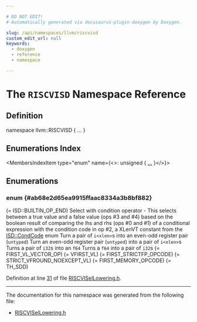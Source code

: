 ```yaml
---

# DO NOT EDIT!
# Automatically generated via docusaurus-plugin-doxygen by Doxygen.

slug: /api/namespaces/llvm/riscvisd
custom_edit_url: null
keywords:
  - doxygen
  - reference
  - namespace

---
```





# The `RISCVISD` Namespace Reference

<DoxygenPage pluginConfig={pluginConfig}>



## Definition

<CodeBlock>namespace llvm::RISCVISD &#123; ... &#125;</CodeBlock>

## Enumerations Index

<MembersIndex>

<MembersIndexItem
  type="enum"
  name={<>: unsigned &#123; <a href="#ab68e2d65ea9915ffaac8334a3b8bf882">...</a> &#125;</>}>
</MembersIndexItem>

</MembersIndex>


<SectionDefinition>

## Enumerations

### enum  {#ab68e2d65ea9915ffaac8334a3b8bf882}

<MemberDefinition
  prototype="enum llvm::RISCVISD::NodeType : unsigned">

<EnumerationList title="Enumeration values">

<Link id="ab68e2d65ea9915ffaac8334a3b8bf882a9f3e18a0fc8f727572d80995515c7172" />
<EnumerationListItem name="FIRST_NUMBER">
 (= ISD::BUILTIN&#95;OP&#95;END)
</EnumerationListItem>

<Link id="ab68e2d65ea9915ffaac8334a3b8bf882a2529f5444ca0d8f4b5dc020e9b62d7fc" />
<EnumerationListItem name="RET_GLUE">

</EnumerationListItem>

<Link id="ab68e2d65ea9915ffaac8334a3b8bf882adf8d1801795610f18042dc7eeb5caf3e" />
<EnumerationListItem name="SRET_GLUE">

</EnumerationListItem>

<Link id="ab68e2d65ea9915ffaac8334a3b8bf882ade4f27577199039c9f0fd984d9e6414a" />
<EnumerationListItem name="MRET_GLUE">

</EnumerationListItem>

<Link id="ab68e2d65ea9915ffaac8334a3b8bf882a986caa9afda2b8fd5a8280066c71f63b" />
<EnumerationListItem name="CALL">

</EnumerationListItem>

<Link id="ab68e2d65ea9915ffaac8334a3b8bf882a35a1690fd8f9d447812d379c8374fc8d" />
<EnumerationListItem name="TAIL">

</EnumerationListItem>

<Link id="ab68e2d65ea9915ffaac8334a3b8bf882a09e6b13077c6bab69bd5253e14e48520" />
<EnumerationListItem name="SELECT_CC">
Select with condition operator - This selects between a true value and a false value (ops #3 and #4) based on the boolean result of comparing the lhs and rhs (ops #0 and #1) of a conditional expression with the condition code in op #2, a XLenVT constant from the <a href="/docs/api/namespaces/llvm/isd/#ac3c3cf58d6d631af6a172457304d3d07">ISD::CondCode</a> enum
</EnumerationListItem>

<Link id="ab68e2d65ea9915ffaac8334a3b8bf882a5cc9db8f9ff5ca0d9b57d6d66006772c" />
<EnumerationListItem name="BR_CC">

</EnumerationListItem>

<Link id="ab68e2d65ea9915ffaac8334a3b8bf882a7ad8eae84b0d5313d06e6662a823dd1e" />
<EnumerationListItem name="BuildGPRPair">
Turn a pair of <code>i&lt;xlen&gt;</code>s into an even-odd register pair (<code>untyped</code>)
</EnumerationListItem>

<Link id="ab68e2d65ea9915ffaac8334a3b8bf882aa4911c97824c2f6defbba3953ebbc370" />
<EnumerationListItem name="SplitGPRPair">
Turn an even-odd register pair (<code>untyped</code>) into a pair of <code>i&lt;xlen&gt;</code>s
</EnumerationListItem>

<Link id="ab68e2d65ea9915ffaac8334a3b8bf882a706088c700a61880a610f9ba149a6d03" />
<EnumerationListItem name="BuildPairF64">
Turns a pair of <code>i32</code>s into an <code>f64</code>
</EnumerationListItem>

<Link id="ab68e2d65ea9915ffaac8334a3b8bf882a02503efde5e7e2b5b037d10199834356" />
<EnumerationListItem name="SplitF64">
Turns a <code>f64</code> into a pair of <code>i32</code>s
</EnumerationListItem>

<Link id="ab68e2d65ea9915ffaac8334a3b8bf882af67faecb539beaa37dfcfff1252c9c60" />
<EnumerationListItem name="ADD_LO">

</EnumerationListItem>

<Link id="ab68e2d65ea9915ffaac8334a3b8bf882a43d3181277d594b2aea1fd3faa40fde2" />
<EnumerationListItem name="HI">

</EnumerationListItem>

<Link id="ab68e2d65ea9915ffaac8334a3b8bf882a7c3c645c0e4f4f74bec3e2135c5e809f" />
<EnumerationListItem name="LLA">

</EnumerationListItem>

<Link id="ab68e2d65ea9915ffaac8334a3b8bf882aac83f390569ec0d6b56520217a880bb2" />
<EnumerationListItem name="ADD_TPREL">

</EnumerationListItem>

<Link id="ab68e2d65ea9915ffaac8334a3b8bf882adacfe7d36e22a0f417640d725c995b2c" />
<EnumerationListItem name="MULHSU">

</EnumerationListItem>

<Link id="ab68e2d65ea9915ffaac8334a3b8bf882af38d0cbab638b2d3cc6c5303fc3a4911" />
<EnumerationListItem name="SHL_ADD">

</EnumerationListItem>

<Link id="ab68e2d65ea9915ffaac8334a3b8bf882a0eddf77c4e0287a09acf158c434faf45" />
<EnumerationListItem name="SLLW">

</EnumerationListItem>

<Link id="ab68e2d65ea9915ffaac8334a3b8bf882a64927d70afbf447d7c36fa86496df0a3" />
<EnumerationListItem name="SRAW">

</EnumerationListItem>

<Link id="ab68e2d65ea9915ffaac8334a3b8bf882a0151fd91dfddcfc99bb01b041c128e5e" />
<EnumerationListItem name="SRLW">

</EnumerationListItem>

<Link id="ab68e2d65ea9915ffaac8334a3b8bf882a02a655131d3e2e27d889e16c8af5de89" />
<EnumerationListItem name="DIVW">

</EnumerationListItem>

<Link id="ab68e2d65ea9915ffaac8334a3b8bf882ad1e822148613208ad3454a5846320c3b" />
<EnumerationListItem name="DIVUW">

</EnumerationListItem>

<Link id="ab68e2d65ea9915ffaac8334a3b8bf882adcdd29ca8504487f10692af6034cb64f" />
<EnumerationListItem name="REMUW">

</EnumerationListItem>

<Link id="ab68e2d65ea9915ffaac8334a3b8bf882a2b2dd2bf0e3e0bdfa3ee4ea3fb024cf5" />
<EnumerationListItem name="ROLW">

</EnumerationListItem>

<Link id="ab68e2d65ea9915ffaac8334a3b8bf882a3f464ec6c3904381aa268a2d3ac5d41c" />
<EnumerationListItem name="RORW">

</EnumerationListItem>

<Link id="ab68e2d65ea9915ffaac8334a3b8bf882a58cde65efe901151c99aec10d2171178" />
<EnumerationListItem name="CLZW">

</EnumerationListItem>

<Link id="ab68e2d65ea9915ffaac8334a3b8bf882a25f265364fd27551b74630b7c3e0cac4" />
<EnumerationListItem name="CTZW">

</EnumerationListItem>

<Link id="ab68e2d65ea9915ffaac8334a3b8bf882ae04d54146b7e6a06195765ffcc12e8d5" />
<EnumerationListItem name="ABSW">

</EnumerationListItem>

<Link id="ab68e2d65ea9915ffaac8334a3b8bf882a8133bf609ca1e40ecb0622ed5e559fcc" />
<EnumerationListItem name="FMV_H_X">

</EnumerationListItem>

<Link id="ab68e2d65ea9915ffaac8334a3b8bf882ab4c9e20a9f1c79840fce2a9045c0045f" />
<EnumerationListItem name="FMV_X_ANYEXTH">

</EnumerationListItem>

<Link id="ab68e2d65ea9915ffaac8334a3b8bf882a40ce5d50efbdb297bda9d5d8aa54223e" />
<EnumerationListItem name="FMV_X_SIGNEXTH">

</EnumerationListItem>

<Link id="ab68e2d65ea9915ffaac8334a3b8bf882af4707e0cbdd66af52d6f4ea39d7c2cdf" />
<EnumerationListItem name="FMV_W_X_RV64">

</EnumerationListItem>

<Link id="ab68e2d65ea9915ffaac8334a3b8bf882afbbe6bca566a163966259135ca1be0ec" />
<EnumerationListItem name="FMV_X_ANYEXTW_RV64">

</EnumerationListItem>

<Link id="ab68e2d65ea9915ffaac8334a3b8bf882a9c219dbc3c9d6eb8b1630c28f6d30c78" />
<EnumerationListItem name="FCVT_X">

</EnumerationListItem>

<Link id="ab68e2d65ea9915ffaac8334a3b8bf882ae70f900772f7bd50faea37b91e7e1d1f" />
<EnumerationListItem name="FCVT_XU">

</EnumerationListItem>

<Link id="ab68e2d65ea9915ffaac8334a3b8bf882a618d5a6664a810012dc4e5a6d15b5f02" />
<EnumerationListItem name="FCVT_W_RV64">

</EnumerationListItem>

<Link id="ab68e2d65ea9915ffaac8334a3b8bf882a682e0436a68e57848468fe29957a9be5" />
<EnumerationListItem name="FCVT_WU_RV64">

</EnumerationListItem>

<Link id="ab68e2d65ea9915ffaac8334a3b8bf882a259fee2ccb7dbe4736f8f4252935d0af" />
<EnumerationListItem name="FROUND">

</EnumerationListItem>

<Link id="ab68e2d65ea9915ffaac8334a3b8bf882a30649dc7c99629664ee5b4eb89706611" />
<EnumerationListItem name="FCLASS">

</EnumerationListItem>

<Link id="ab68e2d65ea9915ffaac8334a3b8bf882a1110bcde4a3f6b8b8a181d63842ec459" />
<EnumerationListItem name="FSGNJX">

</EnumerationListItem>

<Link id="ab68e2d65ea9915ffaac8334a3b8bf882a924130a3118790579f30ba8c88aa632d" />
<EnumerationListItem name="FMAX">

</EnumerationListItem>

<Link id="ab68e2d65ea9915ffaac8334a3b8bf882ad26deca50107433732555a23c766a5b1" />
<EnumerationListItem name="FMIN">

</EnumerationListItem>

<Link id="ab68e2d65ea9915ffaac8334a3b8bf882ab0845eda3b49e50a0d7361e62d3b9e3a" />
<EnumerationListItem name="FLI">

</EnumerationListItem>

<Link id="ab68e2d65ea9915ffaac8334a3b8bf882aa61da52271cc3239abed1ae63deb2717" />
<EnumerationListItem name="READ_COUNTER_WIDE">

</EnumerationListItem>

<Link id="ab68e2d65ea9915ffaac8334a3b8bf882ae879738808efc95e3ae4a57057c44d37" />
<EnumerationListItem name="BREV8">

</EnumerationListItem>

<Link id="ab68e2d65ea9915ffaac8334a3b8bf882a3dfbc04f302b45dfe7b140ffcf619671" />
<EnumerationListItem name="ORC_B">

</EnumerationListItem>

<Link id="ab68e2d65ea9915ffaac8334a3b8bf882ab9d1f1a6e11c8790522300657503b379" />
<EnumerationListItem name="ZIP">

</EnumerationListItem>

<Link id="ab68e2d65ea9915ffaac8334a3b8bf882aae521306654f6ff44aa4da50c5daaa9b" />
<EnumerationListItem name="UNZIP">

</EnumerationListItem>

<Link id="ab68e2d65ea9915ffaac8334a3b8bf882a2f7f266cf7627e07d5c8af529f51a9a7" />
<EnumerationListItem name="CLMUL">

</EnumerationListItem>

<Link id="ab68e2d65ea9915ffaac8334a3b8bf882adf445963e7cd3a4bb502e7d774a606ed" />
<EnumerationListItem name="CLMULH">

</EnumerationListItem>

<Link id="ab68e2d65ea9915ffaac8334a3b8bf882a42da6c25f288165d75c0972bf78efa70" />
<EnumerationListItem name="CLMULR">

</EnumerationListItem>

<Link id="ab68e2d65ea9915ffaac8334a3b8bf882a0cf91b8c8ceb92515aad65401c8ee8a6" />
<EnumerationListItem name="SHA256SIG0">

</EnumerationListItem>

<Link id="ab68e2d65ea9915ffaac8334a3b8bf882a7f905fd292cd485eeca6bbb305ff7d9c" />
<EnumerationListItem name="SHA256SIG1">

</EnumerationListItem>

<Link id="ab68e2d65ea9915ffaac8334a3b8bf882a3dac1968f12781ef3373cf639d388e78" />
<EnumerationListItem name="SHA256SUM0">

</EnumerationListItem>

<Link id="ab68e2d65ea9915ffaac8334a3b8bf882a46c236f86bdc0f65501afe596804ae54" />
<EnumerationListItem name="SHA256SUM1">

</EnumerationListItem>

<Link id="ab68e2d65ea9915ffaac8334a3b8bf882aa3fe6991449df0c3f5104fb7ce0537f4" />
<EnumerationListItem name="SM4KS">

</EnumerationListItem>

<Link id="ab68e2d65ea9915ffaac8334a3b8bf882a220f4a545d878426ee6256c488f5741c" />
<EnumerationListItem name="SM4ED">

</EnumerationListItem>

<Link id="ab68e2d65ea9915ffaac8334a3b8bf882ad701b8c5e4f4923efc0c3803530da2cc" />
<EnumerationListItem name="SM3P0">

</EnumerationListItem>

<Link id="ab68e2d65ea9915ffaac8334a3b8bf882a87ff277048d6c899dfb5ac088978f423" />
<EnumerationListItem name="SM3P1">

</EnumerationListItem>

<Link id="ab68e2d65ea9915ffaac8334a3b8bf882a528464a7694cd1c8fa8548af17d90895" />
<EnumerationListItem name="MOPR">

</EnumerationListItem>

<Link id="ab68e2d65ea9915ffaac8334a3b8bf882aa9818e42a91f52cebd32c4c719433ff5" />
<EnumerationListItem name="MOPRR">

</EnumerationListItem>

<Link id="ab68e2d65ea9915ffaac8334a3b8bf882aae20a47c8e61b216d681f61b996c1ff6" />
<EnumerationListItem name="FIRST_VL_VECTOR_OP">

</EnumerationListItem>

<Link id="ab68e2d65ea9915ffaac8334a3b8bf882a91e391136a9fe4639b763f8154e69e54" />
<EnumerationListItem name="VMV_V_V_VL">
 (= FIRST&#95;VL&#95;VECTOR&#95;OP)
</EnumerationListItem>

<Link id="ab68e2d65ea9915ffaac8334a3b8bf882a127afe58529ef366a343a51786dcc3d4" />
<EnumerationListItem name="VMV_V_X_VL">

</EnumerationListItem>

<Link id="ab68e2d65ea9915ffaac8334a3b8bf882a3d046b0b663cacd2116c6d35498ab5ab" />
<EnumerationListItem name="VFMV_V_F_VL">

</EnumerationListItem>

<Link id="ab68e2d65ea9915ffaac8334a3b8bf882a44936a9406f5a7b50871b7d930686f13" />
<EnumerationListItem name="VMV_X_S">

</EnumerationListItem>

<Link id="ab68e2d65ea9915ffaac8334a3b8bf882a55a5f5a5eb10f4ca81928a4cee11ab52" />
<EnumerationListItem name="VMV_S_X_VL">

</EnumerationListItem>

<Link id="ab68e2d65ea9915ffaac8334a3b8bf882a41320aaa5a0fc5f6704fba144635bcab" />
<EnumerationListItem name="VFMV_S_F_VL">

</EnumerationListItem>

<Link id="ab68e2d65ea9915ffaac8334a3b8bf882aa282e2548f435b7fdd280b478a3623aa" />
<EnumerationListItem name="SPLAT_VECTOR_SPLIT_I64_VL">

</EnumerationListItem>

<Link id="ab68e2d65ea9915ffaac8334a3b8bf882aa6e01bc76a36f1f8564b7dc17c32982e" />
<EnumerationListItem name="TRUNCATE_VECTOR_VL">

</EnumerationListItem>

<Link id="ab68e2d65ea9915ffaac8334a3b8bf882aacd29c3ee3f3a2e00901869754a15d78" />
<EnumerationListItem name="TRUNCATE_VECTOR_VL_SSAT">

</EnumerationListItem>

<Link id="ab68e2d65ea9915ffaac8334a3b8bf882a3c7e17c2d66bd54551745d4082ca1625" />
<EnumerationListItem name="TRUNCATE_VECTOR_VL_USAT">

</EnumerationListItem>

<Link id="ab68e2d65ea9915ffaac8334a3b8bf882afc69d14b3c97070a6831ed1424153c86" />
<EnumerationListItem name="VSLIDEUP_VL">

</EnumerationListItem>

<Link id="ab68e2d65ea9915ffaac8334a3b8bf882a5429b143bb1eec9ca397b7cf0479da00" />
<EnumerationListItem name="VSLIDEDOWN_VL">

</EnumerationListItem>

<Link id="ab68e2d65ea9915ffaac8334a3b8bf882a9272a9ead579ffbef3acd1f4a0cd76bd" />
<EnumerationListItem name="VSLIDE1UP_VL">

</EnumerationListItem>

<Link id="ab68e2d65ea9915ffaac8334a3b8bf882a23d14818f81aad300df2209e8d17c916" />
<EnumerationListItem name="VSLIDE1DOWN_VL">

</EnumerationListItem>

<Link id="ab68e2d65ea9915ffaac8334a3b8bf882a3b2d53f124a8796f923c69122f65ec73" />
<EnumerationListItem name="VFSLIDE1UP_VL">

</EnumerationListItem>

<Link id="ab68e2d65ea9915ffaac8334a3b8bf882aa57643751b4ddd4c60fedd850a3aa02d" />
<EnumerationListItem name="VFSLIDE1DOWN_VL">

</EnumerationListItem>

<Link id="ab68e2d65ea9915ffaac8334a3b8bf882a5d253c7c526ad05ab1dcf364cbf4c356" />
<EnumerationListItem name="VID_VL">

</EnumerationListItem>

<Link id="ab68e2d65ea9915ffaac8334a3b8bf882a8f22643b59196471e2849acbcc77b37e" />
<EnumerationListItem name="VFNCVT_ROD_VL">

</EnumerationListItem>

<Link id="ab68e2d65ea9915ffaac8334a3b8bf882a441ca94d724759ea0f7d27d9c08591e4" />
<EnumerationListItem name="VECREDUCE_ADD_VL">

</EnumerationListItem>

<Link id="ab68e2d65ea9915ffaac8334a3b8bf882a35042d77bc98d6ba1c7224cc9c56d759" />
<EnumerationListItem name="VECREDUCE_UMAX_VL">

</EnumerationListItem>

<Link id="ab68e2d65ea9915ffaac8334a3b8bf882a8670593a003c11a12c4dc798b31132a2" />
<EnumerationListItem name="VECREDUCE_SMAX_VL">

</EnumerationListItem>

<Link id="ab68e2d65ea9915ffaac8334a3b8bf882acfda1a08113e614b22fb444986ce2d3c" />
<EnumerationListItem name="VECREDUCE_UMIN_VL">

</EnumerationListItem>

<Link id="ab68e2d65ea9915ffaac8334a3b8bf882ae3df439c9fa3393e4feba13020175f75" />
<EnumerationListItem name="VECREDUCE_SMIN_VL">

</EnumerationListItem>

<Link id="ab68e2d65ea9915ffaac8334a3b8bf882a8cf76a89cf1f863ec39c015a17a97b02" />
<EnumerationListItem name="VECREDUCE_AND_VL">

</EnumerationListItem>

<Link id="ab68e2d65ea9915ffaac8334a3b8bf882a47051b3dc27dbce86fc32966af6267bb" />
<EnumerationListItem name="VECREDUCE_OR_VL">

</EnumerationListItem>

<Link id="ab68e2d65ea9915ffaac8334a3b8bf882a35dc23cb33ec6981a9dfbbb1ca1e1e41" />
<EnumerationListItem name="VECREDUCE_XOR_VL">

</EnumerationListItem>

<Link id="ab68e2d65ea9915ffaac8334a3b8bf882a75f87d98f8adfcddcde925073ed1cc66" />
<EnumerationListItem name="VECREDUCE_FADD_VL">

</EnumerationListItem>

<Link id="ab68e2d65ea9915ffaac8334a3b8bf882aec9c11cf75a9e7379178081bab60e9e5" />
<EnumerationListItem name="VECREDUCE_SEQ_FADD_VL">

</EnumerationListItem>

<Link id="ab68e2d65ea9915ffaac8334a3b8bf882ae497597f831b4bb0d6a48f7834e24388" />
<EnumerationListItem name="VECREDUCE_FMIN_VL">

</EnumerationListItem>

<Link id="ab68e2d65ea9915ffaac8334a3b8bf882a894c5950a1681e73722df7871782efd8" />
<EnumerationListItem name="VECREDUCE_FMAX_VL">

</EnumerationListItem>

<Link id="ab68e2d65ea9915ffaac8334a3b8bf882ae31415e16e999fc747eb81e9e48689b1" />
<EnumerationListItem name="ADD_VL">

</EnumerationListItem>

<Link id="ab68e2d65ea9915ffaac8334a3b8bf882aa1159bbaea3e76d1fd178826d4fc12e0" />
<EnumerationListItem name="AND_VL">

</EnumerationListItem>

<Link id="ab68e2d65ea9915ffaac8334a3b8bf882a386e45450adba2e23952cd9b61c99387" />
<EnumerationListItem name="MUL_VL">

</EnumerationListItem>

<Link id="ab68e2d65ea9915ffaac8334a3b8bf882a3cbea9649efa1b34834872124369b436" />
<EnumerationListItem name="OR_VL">

</EnumerationListItem>

<Link id="ab68e2d65ea9915ffaac8334a3b8bf882a336c02c0a2b62a6862423c72dd688d1d" />
<EnumerationListItem name="SDIV_VL">

</EnumerationListItem>

<Link id="ab68e2d65ea9915ffaac8334a3b8bf882a7e7efe8f44a6631a42aaaf19a3448d9b" />
<EnumerationListItem name="SHL_VL">

</EnumerationListItem>

<Link id="ab68e2d65ea9915ffaac8334a3b8bf882a6c31efe51a4db6beab7e7bafd6fbb2ea" />
<EnumerationListItem name="SREM_VL">

</EnumerationListItem>

<Link id="ab68e2d65ea9915ffaac8334a3b8bf882a87eb4ef5f6fea6a2a78ba058a92d6410" />
<EnumerationListItem name="SRA_VL">

</EnumerationListItem>

<Link id="ab68e2d65ea9915ffaac8334a3b8bf882acb304e1d1c5d70db020bc6d4dfbb36d4" />
<EnumerationListItem name="SRL_VL">

</EnumerationListItem>

<Link id="ab68e2d65ea9915ffaac8334a3b8bf882acd377aef875f2401f5ba537a2259b3eb" />
<EnumerationListItem name="ROTL_VL">

</EnumerationListItem>

<Link id="ab68e2d65ea9915ffaac8334a3b8bf882a8fd0be9a8b97a2dca833f55b9c68c8d2" />
<EnumerationListItem name="ROTR_VL">

</EnumerationListItem>

<Link id="ab68e2d65ea9915ffaac8334a3b8bf882a14a2c20051cd4652b3ab86b25e931525" />
<EnumerationListItem name="SUB_VL">

</EnumerationListItem>

<Link id="ab68e2d65ea9915ffaac8334a3b8bf882a976461cd91b865eb2716eb1b4ee0bd9c" />
<EnumerationListItem name="UDIV_VL">

</EnumerationListItem>

<Link id="ab68e2d65ea9915ffaac8334a3b8bf882a540ff35c7091fe06878851bbb296bb82" />
<EnumerationListItem name="UREM_VL">

</EnumerationListItem>

<Link id="ab68e2d65ea9915ffaac8334a3b8bf882a642410fd45189dbfd73b93471e4528fd" />
<EnumerationListItem name="XOR_VL">

</EnumerationListItem>

<Link id="ab68e2d65ea9915ffaac8334a3b8bf882a2c237a8c9afee374d7da7a1ae3bdf1fe" />
<EnumerationListItem name="SMIN_VL">

</EnumerationListItem>

<Link id="ab68e2d65ea9915ffaac8334a3b8bf882a604cf9109eda78ed8c83add2976fa35a" />
<EnumerationListItem name="SMAX_VL">

</EnumerationListItem>

<Link id="ab68e2d65ea9915ffaac8334a3b8bf882ab46ccc6a148613f625b04ae6e35919a1" />
<EnumerationListItem name="UMIN_VL">

</EnumerationListItem>

<Link id="ab68e2d65ea9915ffaac8334a3b8bf882a6cf70ce015074642428d3b36b0bead34" />
<EnumerationListItem name="UMAX_VL">

</EnumerationListItem>

<Link id="ab68e2d65ea9915ffaac8334a3b8bf882a5291ec2a5e4906a5aef1b967ea5d4c94" />
<EnumerationListItem name="BITREVERSE_VL">

</EnumerationListItem>

<Link id="ab68e2d65ea9915ffaac8334a3b8bf882a944613972c8c09d62ad18a14b3931fab" />
<EnumerationListItem name="BSWAP_VL">

</EnumerationListItem>

<Link id="ab68e2d65ea9915ffaac8334a3b8bf882a35567006326e74ccfb6481646ee89ee0" />
<EnumerationListItem name="CTLZ_VL">

</EnumerationListItem>

<Link id="ab68e2d65ea9915ffaac8334a3b8bf882a1b6af3fc67ca169c6827a6793b07369e" />
<EnumerationListItem name="CTTZ_VL">

</EnumerationListItem>

<Link id="ab68e2d65ea9915ffaac8334a3b8bf882a56830d09c23604057e1dc34cbc2e0706" />
<EnumerationListItem name="CTPOP_VL">

</EnumerationListItem>

<Link id="ab68e2d65ea9915ffaac8334a3b8bf882a917a636bfbd1979ddf8d2e81d6975fae" />
<EnumerationListItem name="SADDSAT_VL">

</EnumerationListItem>

<Link id="ab68e2d65ea9915ffaac8334a3b8bf882a176af8b0a32c4ec90011ff207febbd37" />
<EnumerationListItem name="UADDSAT_VL">

</EnumerationListItem>

<Link id="ab68e2d65ea9915ffaac8334a3b8bf882ad4a2793ab24001ee82e19cfae16e10f8" />
<EnumerationListItem name="SSUBSAT_VL">

</EnumerationListItem>

<Link id="ab68e2d65ea9915ffaac8334a3b8bf882a8ff3f2a374de7f1e9df808bc305cbbb6" />
<EnumerationListItem name="USUBSAT_VL">

</EnumerationListItem>

<Link id="ab68e2d65ea9915ffaac8334a3b8bf882a4d9f06eefe16e0834833e097dc9a0be4" />
<EnumerationListItem name="AVGFLOORS_VL">

</EnumerationListItem>

<Link id="ab68e2d65ea9915ffaac8334a3b8bf882a0127fc79fefa79df94dcfeceaa544f65" />
<EnumerationListItem name="AVGFLOORU_VL">

</EnumerationListItem>

<Link id="ab68e2d65ea9915ffaac8334a3b8bf882ae9ad8d59d50128393eaf4bf622da9ab9" />
<EnumerationListItem name="AVGCEILS_VL">

</EnumerationListItem>

<Link id="ab68e2d65ea9915ffaac8334a3b8bf882a631f02d80a350696e4c402c1aa3d80cf" />
<EnumerationListItem name="AVGCEILU_VL">

</EnumerationListItem>

<Link id="ab68e2d65ea9915ffaac8334a3b8bf882a3b092583f7170b6c506bb695be3bc34e" />
<EnumerationListItem name="MULHS_VL">

</EnumerationListItem>

<Link id="ab68e2d65ea9915ffaac8334a3b8bf882a188dd2752a6d584e2d2716323e8bacf9" />
<EnumerationListItem name="MULHU_VL">

</EnumerationListItem>

<Link id="ab68e2d65ea9915ffaac8334a3b8bf882acca75875c0af2b5d293e0d1cfd2075e7" />
<EnumerationListItem name="FADD_VL">

</EnumerationListItem>

<Link id="ab68e2d65ea9915ffaac8334a3b8bf882ab47e9a22d871e8c10e5be7c837d2c698" />
<EnumerationListItem name="FSUB_VL">

</EnumerationListItem>

<Link id="ab68e2d65ea9915ffaac8334a3b8bf882a2214f5316d8e125ed7d4d20b1cefb182" />
<EnumerationListItem name="FMUL_VL">

</EnumerationListItem>

<Link id="ab68e2d65ea9915ffaac8334a3b8bf882a6c7c3622a8c960d2a961314ab441263f" />
<EnumerationListItem name="FDIV_VL">

</EnumerationListItem>

<Link id="ab68e2d65ea9915ffaac8334a3b8bf882ae4a609f2eecdef457c0d0823914cabbc" />
<EnumerationListItem name="VFMIN_VL">

</EnumerationListItem>

<Link id="ab68e2d65ea9915ffaac8334a3b8bf882a932304d00de7c59f61544ed3d0db8468" />
<EnumerationListItem name="VFMAX_VL">

</EnumerationListItem>

<Link id="ab68e2d65ea9915ffaac8334a3b8bf882af48abd23c08d240016f2290f7087b908" />
<EnumerationListItem name="FNEG_VL">

</EnumerationListItem>

<Link id="ab68e2d65ea9915ffaac8334a3b8bf882a15c239045d4fc576598d5f4a81b1d3f5" />
<EnumerationListItem name="FABS_VL">

</EnumerationListItem>

<Link id="ab68e2d65ea9915ffaac8334a3b8bf882a7fd2772591ea4a1156d20f8631c61040" />
<EnumerationListItem name="FSQRT_VL">

</EnumerationListItem>

<Link id="ab68e2d65ea9915ffaac8334a3b8bf882a17f96b71838caa6f2bdcb6b29630f777" />
<EnumerationListItem name="FCLASS_VL">

</EnumerationListItem>

<Link id="ab68e2d65ea9915ffaac8334a3b8bf882ad1671325d433d94577daabeb1b0f8495" />
<EnumerationListItem name="FCOPYSIGN_VL">

</EnumerationListItem>

<Link id="ab68e2d65ea9915ffaac8334a3b8bf882ae16ea5235735d1dc0164d6efb8ae6c1f" />
<EnumerationListItem name="VFCVT_RTZ_X_F_VL">

</EnumerationListItem>

<Link id="ab68e2d65ea9915ffaac8334a3b8bf882ab495b71cbb4592854336ac1cf850c5a2" />
<EnumerationListItem name="VFCVT_RTZ_XU_F_VL">

</EnumerationListItem>

<Link id="ab68e2d65ea9915ffaac8334a3b8bf882ada40025e4ce5f83662473adea6186540" />
<EnumerationListItem name="VFROUND_NOEXCEPT_VL">

</EnumerationListItem>

<Link id="ab68e2d65ea9915ffaac8334a3b8bf882a95c7f0037054da1e9e12837c72f3db9c" />
<EnumerationListItem name="VFCVT_RM_X_F_VL">

</EnumerationListItem>

<Link id="ab68e2d65ea9915ffaac8334a3b8bf882a863f32fbb2ac2aedf1d5984a73d67b87" />
<EnumerationListItem name="VFCVT_RM_XU_F_VL">

</EnumerationListItem>

<Link id="ab68e2d65ea9915ffaac8334a3b8bf882a58fb9f0403605b8a4c19666c8b31c11e" />
<EnumerationListItem name="SINT_TO_FP_VL">

</EnumerationListItem>

<Link id="ab68e2d65ea9915ffaac8334a3b8bf882a4d014c137fd643784e543210e6f2d8fa" />
<EnumerationListItem name="UINT_TO_FP_VL">

</EnumerationListItem>

<Link id="ab68e2d65ea9915ffaac8334a3b8bf882a0afdeee32fa4f25bbdaec735366ce6dd" />
<EnumerationListItem name="VFCVT_RM_F_X_VL">

</EnumerationListItem>

<Link id="ab68e2d65ea9915ffaac8334a3b8bf882ab67e816d2601aa62413e004fb0cfd9b0" />
<EnumerationListItem name="VFCVT_RM_F_XU_VL">

</EnumerationListItem>

<Link id="ab68e2d65ea9915ffaac8334a3b8bf882aff3e72e0413ca96506f3f864fb9ea60e" />
<EnumerationListItem name="FP_ROUND_VL">

</EnumerationListItem>

<Link id="ab68e2d65ea9915ffaac8334a3b8bf882a2d9e7f8f372064f120c7102fbc7fdbed" />
<EnumerationListItem name="FP_EXTEND_VL">

</EnumerationListItem>

<Link id="ab68e2d65ea9915ffaac8334a3b8bf882a5157c18d075bbbc3b6ce91de07edcc7f" />
<EnumerationListItem name="VFMADD_VL">

</EnumerationListItem>

<Link id="ab68e2d65ea9915ffaac8334a3b8bf882ae73310d12703d3bc8aa5ec0ba9b87d6c" />
<EnumerationListItem name="VFNMADD_VL">

</EnumerationListItem>

<Link id="ab68e2d65ea9915ffaac8334a3b8bf882ac0ebb4a665039e56d0ae06e6cc83ca9e" />
<EnumerationListItem name="VFMSUB_VL">

</EnumerationListItem>

<Link id="ab68e2d65ea9915ffaac8334a3b8bf882abc29e48c549a16883a67a05fc0754f40" />
<EnumerationListItem name="VFNMSUB_VL">

</EnumerationListItem>

<Link id="ab68e2d65ea9915ffaac8334a3b8bf882ad2c9653aae605a17bc689418fa22ee57" />
<EnumerationListItem name="VFWMADD_VL">

</EnumerationListItem>

<Link id="ab68e2d65ea9915ffaac8334a3b8bf882af6c5203fba9bad8b65e2392faee102b1" />
<EnumerationListItem name="VFWNMADD_VL">

</EnumerationListItem>

<Link id="ab68e2d65ea9915ffaac8334a3b8bf882a912c2473049956164b2789fb9186932d" />
<EnumerationListItem name="VFWMSUB_VL">

</EnumerationListItem>

<Link id="ab68e2d65ea9915ffaac8334a3b8bf882a85f255c876e7fbea9e885bd2cd22a8a5" />
<EnumerationListItem name="VFWNMSUB_VL">

</EnumerationListItem>

<Link id="ab68e2d65ea9915ffaac8334a3b8bf882a74afd07429ec343a7cbe1b58790a0d41" />
<EnumerationListItem name="VWMUL_VL">

</EnumerationListItem>

<Link id="ab68e2d65ea9915ffaac8334a3b8bf882a0e872ddbd914219b650c1c5856e195e9" />
<EnumerationListItem name="VWMULU_VL">

</EnumerationListItem>

<Link id="ab68e2d65ea9915ffaac8334a3b8bf882a84f25091f4381de64087f9bf5906113e" />
<EnumerationListItem name="VWMULSU_VL">

</EnumerationListItem>

<Link id="ab68e2d65ea9915ffaac8334a3b8bf882a62edacb6d4d52e4d3206ecffbecd7db3" />
<EnumerationListItem name="VWADD_VL">

</EnumerationListItem>

<Link id="ab68e2d65ea9915ffaac8334a3b8bf882a15f31bbcbb2d8da15abfc71db97eb870" />
<EnumerationListItem name="VWADDU_VL">

</EnumerationListItem>

<Link id="ab68e2d65ea9915ffaac8334a3b8bf882a852d0a6914208c69c08937b87f1564be" />
<EnumerationListItem name="VWSUB_VL">

</EnumerationListItem>

<Link id="ab68e2d65ea9915ffaac8334a3b8bf882a440b50009035fc04b55074c1417ef2f7" />
<EnumerationListItem name="VWSUBU_VL">

</EnumerationListItem>

<Link id="ab68e2d65ea9915ffaac8334a3b8bf882a50f274b26dbe5d22c120a51113541af6" />
<EnumerationListItem name="VWADD_W_VL">

</EnumerationListItem>

<Link id="ab68e2d65ea9915ffaac8334a3b8bf882ad4d7b0fd6ff5d187cd6af51af7f44f0e" />
<EnumerationListItem name="VWADDU_W_VL">

</EnumerationListItem>

<Link id="ab68e2d65ea9915ffaac8334a3b8bf882a147a1fead91935ddd20bff698a5f7e06" />
<EnumerationListItem name="VWSUB_W_VL">

</EnumerationListItem>

<Link id="ab68e2d65ea9915ffaac8334a3b8bf882a6bd80026dd613fdb2f48b7234da832ce" />
<EnumerationListItem name="VWSUBU_W_VL">

</EnumerationListItem>

<Link id="ab68e2d65ea9915ffaac8334a3b8bf882a2a577eae33a27da1292c6faf1b9573f7" />
<EnumerationListItem name="VWSLL_VL">

</EnumerationListItem>

<Link id="ab68e2d65ea9915ffaac8334a3b8bf882a84337401b270768506507b7753d102a7" />
<EnumerationListItem name="VFWMUL_VL">

</EnumerationListItem>

<Link id="ab68e2d65ea9915ffaac8334a3b8bf882ac59f2ed64c2111f79237a4f1ed969988" />
<EnumerationListItem name="VFWADD_VL">

</EnumerationListItem>

<Link id="ab68e2d65ea9915ffaac8334a3b8bf882adfdbbbc6eaecf2917ed49a7aeeb5a2a0" />
<EnumerationListItem name="VFWSUB_VL">

</EnumerationListItem>

<Link id="ab68e2d65ea9915ffaac8334a3b8bf882afbb33522f428f63e33c30ea89d6d2864" />
<EnumerationListItem name="VFWADD_W_VL">

</EnumerationListItem>

<Link id="ab68e2d65ea9915ffaac8334a3b8bf882a6ede6deabb2a6174ec742114d79041dd" />
<EnumerationListItem name="VFWSUB_W_VL">

</EnumerationListItem>

<Link id="ab68e2d65ea9915ffaac8334a3b8bf882a84b91f80289999fb97308a69d84bff8c" />
<EnumerationListItem name="VWMACC_VL">

</EnumerationListItem>

<Link id="ab68e2d65ea9915ffaac8334a3b8bf882a7b7ddafe2f46cbb5c65923d829d797d8" />
<EnumerationListItem name="VWMACCU_VL">

</EnumerationListItem>

<Link id="ab68e2d65ea9915ffaac8334a3b8bf882a9f23e70c88a48eefa33e982ce731db02" />
<EnumerationListItem name="VWMACCSU_VL">

</EnumerationListItem>

<Link id="ab68e2d65ea9915ffaac8334a3b8bf882aada01fda854fba264355f84b392b568d" />
<EnumerationListItem name="SETCC_VL">

</EnumerationListItem>

<Link id="ab68e2d65ea9915ffaac8334a3b8bf882a4a0d217afa7276f9e19fbb2853e7104a" />
<EnumerationListItem name="VMERGE_VL">

</EnumerationListItem>

<Link id="ab68e2d65ea9915ffaac8334a3b8bf882a2d7255638787e8e9aba637ccf9971bf8" />
<EnumerationListItem name="VMAND_VL">

</EnumerationListItem>

<Link id="ab68e2d65ea9915ffaac8334a3b8bf882a5fb6a9312a657fb5b468f61a7935474e" />
<EnumerationListItem name="VMOR_VL">

</EnumerationListItem>

<Link id="ab68e2d65ea9915ffaac8334a3b8bf882a75e266b0693a3cc38e1a300670347fb8" />
<EnumerationListItem name="VMXOR_VL">

</EnumerationListItem>

<Link id="ab68e2d65ea9915ffaac8334a3b8bf882ad9543f3eeda270a62a4fa25e6e51c14f" />
<EnumerationListItem name="VMCLR_VL">

</EnumerationListItem>

<Link id="ab68e2d65ea9915ffaac8334a3b8bf882a149158b42231b59d066b9119b641181c" />
<EnumerationListItem name="VMSET_VL">

</EnumerationListItem>

<Link id="ab68e2d65ea9915ffaac8334a3b8bf882a52484b15ed0610388801f7ec5a183d33" />
<EnumerationListItem name="VRGATHER_VX_VL">

</EnumerationListItem>

<Link id="ab68e2d65ea9915ffaac8334a3b8bf882ad1a6f9d5ee3c4a7c9f77c36bb31ecd64" />
<EnumerationListItem name="VRGATHER_VV_VL">

</EnumerationListItem>

<Link id="ab68e2d65ea9915ffaac8334a3b8bf882ad3c885e1e6f1dd83c08812a37f229885" />
<EnumerationListItem name="VRGATHEREI16_VV_VL">

</EnumerationListItem>

<Link id="ab68e2d65ea9915ffaac8334a3b8bf882a2be5d0001da98e7c524aa9d212419f7d" />
<EnumerationListItem name="VSEXT_VL">

</EnumerationListItem>

<Link id="ab68e2d65ea9915ffaac8334a3b8bf882aab563d8b09e3a65dbc2bd73051b074cc" />
<EnumerationListItem name="VZEXT_VL">

</EnumerationListItem>

<Link id="ab68e2d65ea9915ffaac8334a3b8bf882a975f1dac2018009d4686ca8b947cafe6" />
<EnumerationListItem name="VCPOP_VL">

</EnumerationListItem>

<Link id="ab68e2d65ea9915ffaac8334a3b8bf882a84bb4458abdbc1f5e9d6cbf05c89ad00" />
<EnumerationListItem name="VFIRST_VL">

</EnumerationListItem>

<Link id="ab68e2d65ea9915ffaac8334a3b8bf882a8f3850eb72c4366e4025c06c2803e7f2" />
<EnumerationListItem name="LAST_VL_VECTOR_OP">
 (= VFIRST&#95;VL)
</EnumerationListItem>

<Link id="ab68e2d65ea9915ffaac8334a3b8bf882a992168b231b64dd1e1cd95a2c48b2091" />
<EnumerationListItem name="READ_VLENB">

</EnumerationListItem>

<Link id="ab68e2d65ea9915ffaac8334a3b8bf882a9d1bab1c823ae9beb1a89513afa51881" />
<EnumerationListItem name="READ_CSR">

</EnumerationListItem>

<Link id="ab68e2d65ea9915ffaac8334a3b8bf882a10194f64fbe96efea7e35edefc80ae35" />
<EnumerationListItem name="WRITE_CSR">

</EnumerationListItem>

<Link id="ab68e2d65ea9915ffaac8334a3b8bf882a6b2d4974f33790481c59243261704e13" />
<EnumerationListItem name="SWAP_CSR">

</EnumerationListItem>

<Link id="ab68e2d65ea9915ffaac8334a3b8bf882a1c72836a8698f8704b0a0b9f772270c8" />
<EnumerationListItem name="CZERO_EQZ">

</EnumerationListItem>

<Link id="ab68e2d65ea9915ffaac8334a3b8bf882a7bbf41f44bd9e7ce4b83c1da5cc462dc" />
<EnumerationListItem name="CZERO_NEZ">

</EnumerationListItem>

<Link id="ab68e2d65ea9915ffaac8334a3b8bf882a02a8cc680cd04ccb646bec5795b1ddf0" />
<EnumerationListItem name="SW_GUARDED_BRIND">

</EnumerationListItem>

<Link id="ab68e2d65ea9915ffaac8334a3b8bf882adf38852959a17b6fb21c1db0200dc784" />
<EnumerationListItem name="SW_GUARDED_CALL">

</EnumerationListItem>

<Link id="ab68e2d65ea9915ffaac8334a3b8bf882afe316e0a0c6560db7a877f7037bd0cdb" />
<EnumerationListItem name="SW_GUARDED_TAIL">

</EnumerationListItem>

<Link id="ab68e2d65ea9915ffaac8334a3b8bf882a82081fd5653b7a3ca3cae061275451a7" />
<EnumerationListItem name="SF_VC_XV_SE">

</EnumerationListItem>

<Link id="ab68e2d65ea9915ffaac8334a3b8bf882ae5bb9b79d69fb374e13d9ed078a9d933" />
<EnumerationListItem name="SF_VC_IV_SE">

</EnumerationListItem>

<Link id="ab68e2d65ea9915ffaac8334a3b8bf882ac171456dadbee27b62f1da1241cb354c" />
<EnumerationListItem name="SF_VC_VV_SE">

</EnumerationListItem>

<Link id="ab68e2d65ea9915ffaac8334a3b8bf882a984d7e9f7626bf314b345289ab0e28ef" />
<EnumerationListItem name="SF_VC_FV_SE">

</EnumerationListItem>

<Link id="ab68e2d65ea9915ffaac8334a3b8bf882ad0e3c1790664113739b8bc4bf17002c7" />
<EnumerationListItem name="SF_VC_XVV_SE">

</EnumerationListItem>

<Link id="ab68e2d65ea9915ffaac8334a3b8bf882af6fd84506a33cd1ed3bd610c735a1afe" />
<EnumerationListItem name="SF_VC_IVV_SE">

</EnumerationListItem>

<Link id="ab68e2d65ea9915ffaac8334a3b8bf882a6cac61499af050759fc941c05ad6d896" />
<EnumerationListItem name="SF_VC_VVV_SE">

</EnumerationListItem>

<Link id="ab68e2d65ea9915ffaac8334a3b8bf882ae89fc49b4df6460a43d96e9e96477c02" />
<EnumerationListItem name="SF_VC_FVV_SE">

</EnumerationListItem>

<Link id="ab68e2d65ea9915ffaac8334a3b8bf882aad602cb62d8774c7636ac8771b7b14a0" />
<EnumerationListItem name="SF_VC_XVW_SE">

</EnumerationListItem>

<Link id="ab68e2d65ea9915ffaac8334a3b8bf882acc275ce1b9b3804742e8b605cd4d91a3" />
<EnumerationListItem name="SF_VC_IVW_SE">

</EnumerationListItem>

<Link id="ab68e2d65ea9915ffaac8334a3b8bf882ac80185a537f46c048d59c02b6d923a2a" />
<EnumerationListItem name="SF_VC_VVW_SE">

</EnumerationListItem>

<Link id="ab68e2d65ea9915ffaac8334a3b8bf882a667e598828637b8bc0b4786bb502ee1b" />
<EnumerationListItem name="SF_VC_FVW_SE">

</EnumerationListItem>

<Link id="ab68e2d65ea9915ffaac8334a3b8bf882a0766beab1973676fc5a02b6ac265d71f" />
<EnumerationListItem name="SF_VC_V_X_SE">

</EnumerationListItem>

<Link id="ab68e2d65ea9915ffaac8334a3b8bf882a6c5c5ebe8b1de6c2e0e3e7feb9e9e97f" />
<EnumerationListItem name="SF_VC_V_I_SE">

</EnumerationListItem>

<Link id="ab68e2d65ea9915ffaac8334a3b8bf882adc3732dacaa9ad355f1a659d8e036153" />
<EnumerationListItem name="SF_VC_V_XV_SE">

</EnumerationListItem>

<Link id="ab68e2d65ea9915ffaac8334a3b8bf882ac6d0d511fe2e96a30b20f62fd9aaf574" />
<EnumerationListItem name="SF_VC_V_IV_SE">

</EnumerationListItem>

<Link id="ab68e2d65ea9915ffaac8334a3b8bf882a686fbe41e0ff111d2006de5b4da61d74" />
<EnumerationListItem name="SF_VC_V_VV_SE">

</EnumerationListItem>

<Link id="ab68e2d65ea9915ffaac8334a3b8bf882a013dabc07571767bbca41a7c68dcc366" />
<EnumerationListItem name="SF_VC_V_FV_SE">

</EnumerationListItem>

<Link id="ab68e2d65ea9915ffaac8334a3b8bf882a5e249b4dfa9a6053a0a98f4f844546c1" />
<EnumerationListItem name="SF_VC_V_XVV_SE">

</EnumerationListItem>

<Link id="ab68e2d65ea9915ffaac8334a3b8bf882a796c6e5a201e0d22a1f79b122de11fd7" />
<EnumerationListItem name="SF_VC_V_IVV_SE">

</EnumerationListItem>

<Link id="ab68e2d65ea9915ffaac8334a3b8bf882aa9dde2278fcdcba29118f8a24ba65431" />
<EnumerationListItem name="SF_VC_V_VVV_SE">

</EnumerationListItem>

<Link id="ab68e2d65ea9915ffaac8334a3b8bf882a49aba62f2403865f6c3bf81f0ed2c45e" />
<EnumerationListItem name="SF_VC_V_FVV_SE">

</EnumerationListItem>

<Link id="ab68e2d65ea9915ffaac8334a3b8bf882a4eb34fcfe8cd358513f0be14464bd8d4" />
<EnumerationListItem name="SF_VC_V_XVW_SE">

</EnumerationListItem>

<Link id="ab68e2d65ea9915ffaac8334a3b8bf882a7ad26fcb135c80b741acc2a903abac3d" />
<EnumerationListItem name="SF_VC_V_IVW_SE">

</EnumerationListItem>

<Link id="ab68e2d65ea9915ffaac8334a3b8bf882a0b679a7d2953400e38663b3e8ed2dcaa" />
<EnumerationListItem name="SF_VC_V_VVW_SE">

</EnumerationListItem>

<Link id="ab68e2d65ea9915ffaac8334a3b8bf882a670a27102d6c614679b0e9a662354929" />
<EnumerationListItem name="SF_VC_V_FVW_SE">

</EnumerationListItem>

<Link id="ab68e2d65ea9915ffaac8334a3b8bf882ae3ba21c21eca281abe240f8992bbc6a7" />
<EnumerationListItem name="PROBED_ALLOCA">

</EnumerationListItem>

<Link id="ab68e2d65ea9915ffaac8334a3b8bf882ae47a7836f9d335899c477da04c5e56f4" />
<EnumerationListItem name="TUPLE_INSERT">

</EnumerationListItem>

<Link id="ab68e2d65ea9915ffaac8334a3b8bf882af5cd9f36ca49bedc10a803bc45e3c42b" />
<EnumerationListItem name="TUPLE_EXTRACT">

</EnumerationListItem>

<Link id="ab68e2d65ea9915ffaac8334a3b8bf882a4c047106e0923c97ce6f348c462d3d49" />
<EnumerationListItem name="FIRST_STRICTFP_OPCODE">

</EnumerationListItem>

<Link id="ab68e2d65ea9915ffaac8334a3b8bf882a6e411d624fa28f7dcdc9884c9b20b465" />
<EnumerationListItem name="STRICT_FCVT_W_RV64">
 (= FIRST&#95;STRICTFP&#95;OPCODE)
</EnumerationListItem>

<Link id="ab68e2d65ea9915ffaac8334a3b8bf882aedc6bc94076e9478c15b9c3fc28be5bb" />
<EnumerationListItem name="STRICT_FCVT_WU_RV64">

</EnumerationListItem>

<Link id="ab68e2d65ea9915ffaac8334a3b8bf882aacf8d0773be7b46f42ba08b44af89f1e" />
<EnumerationListItem name="STRICT_FADD_VL">

</EnumerationListItem>

<Link id="ab68e2d65ea9915ffaac8334a3b8bf882ab10d7f9c7e81d83d5467407120fdcc5a" />
<EnumerationListItem name="STRICT_FSUB_VL">

</EnumerationListItem>

<Link id="ab68e2d65ea9915ffaac8334a3b8bf882a143fa1ca81c01c10da60ce7cfdcee227" />
<EnumerationListItem name="STRICT_FMUL_VL">

</EnumerationListItem>

<Link id="ab68e2d65ea9915ffaac8334a3b8bf882ab2a53564d2673992ac7af60ab6326c82" />
<EnumerationListItem name="STRICT_FDIV_VL">

</EnumerationListItem>

<Link id="ab68e2d65ea9915ffaac8334a3b8bf882aba089749217172b72a07bd93b6a44b67" />
<EnumerationListItem name="STRICT_FSQRT_VL">

</EnumerationListItem>

<Link id="ab68e2d65ea9915ffaac8334a3b8bf882a7f6e002556f47535b062912c56017212" />
<EnumerationListItem name="STRICT_VFMADD_VL">

</EnumerationListItem>

<Link id="ab68e2d65ea9915ffaac8334a3b8bf882a942ef3fbd0a191505515f351d8b502c2" />
<EnumerationListItem name="STRICT_VFNMADD_VL">

</EnumerationListItem>

<Link id="ab68e2d65ea9915ffaac8334a3b8bf882ad5465478150b075e4ce9a8ef7b5b5c4b" />
<EnumerationListItem name="STRICT_VFMSUB_VL">

</EnumerationListItem>

<Link id="ab68e2d65ea9915ffaac8334a3b8bf882a1b4516fb9000b97962044b7e81bc870a" />
<EnumerationListItem name="STRICT_VFNMSUB_VL">

</EnumerationListItem>

<Link id="ab68e2d65ea9915ffaac8334a3b8bf882ace2fb30d24301fbcd86b2c3e9e89fc59" />
<EnumerationListItem name="STRICT_FP_ROUND_VL">

</EnumerationListItem>

<Link id="ab68e2d65ea9915ffaac8334a3b8bf882acddd0428f49d36a10f3a36d4502592b4" />
<EnumerationListItem name="STRICT_FP_EXTEND_VL">

</EnumerationListItem>

<Link id="ab68e2d65ea9915ffaac8334a3b8bf882af67e5f1e2eac5e393cdf56e9ef8d09f3" />
<EnumerationListItem name="STRICT_VFNCVT_ROD_VL">

</EnumerationListItem>

<Link id="ab68e2d65ea9915ffaac8334a3b8bf882a1bae0ea1635c9e42c8465d0d5e5482c5" />
<EnumerationListItem name="STRICT_SINT_TO_FP_VL">

</EnumerationListItem>

<Link id="ab68e2d65ea9915ffaac8334a3b8bf882a1b4dc1016ec8e6945d393d7a3a77daa0" />
<EnumerationListItem name="STRICT_UINT_TO_FP_VL">

</EnumerationListItem>

<Link id="ab68e2d65ea9915ffaac8334a3b8bf882ab8d83393c652616433f10b70427d9273" />
<EnumerationListItem name="STRICT_VFCVT_RM_X_F_VL">

</EnumerationListItem>

<Link id="ab68e2d65ea9915ffaac8334a3b8bf882ab06a01766879e7c59fa73d92adcb3958" />
<EnumerationListItem name="STRICT_VFCVT_RTZ_X_F_VL">

</EnumerationListItem>

<Link id="ab68e2d65ea9915ffaac8334a3b8bf882a23d0fa3f5ccf8ab69a3c3f38aee3a867" />
<EnumerationListItem name="STRICT_VFCVT_RTZ_XU_F_VL">

</EnumerationListItem>

<Link id="ab68e2d65ea9915ffaac8334a3b8bf882a23dbc2c81ecb298c636087d1d5ae337b" />
<EnumerationListItem name="STRICT_FSETCC_VL">

</EnumerationListItem>

<Link id="ab68e2d65ea9915ffaac8334a3b8bf882a7de8aea51eea015c08bda4ef6e7bfddb" />
<EnumerationListItem name="STRICT_FSETCCS_VL">

</EnumerationListItem>

<Link id="ab68e2d65ea9915ffaac8334a3b8bf882a907dd0f017d32ccf666c2f5cf2228192" />
<EnumerationListItem name="STRICT_VFROUND_NOEXCEPT_VL">

</EnumerationListItem>

<Link id="ab68e2d65ea9915ffaac8334a3b8bf882abf4cdbf80af2b303061c05e9548b65b6" />
<EnumerationListItem name="LAST_STRICTFP_OPCODE">
 (= STRICT&#95;VFROUND&#95;NOEXCEPT&#95;VL)
</EnumerationListItem>

<Link id="ab68e2d65ea9915ffaac8334a3b8bf882ac6665067ee013667604399cdab66d75d" />
<EnumerationListItem name="FIRST_MEMORY_OPCODE">

</EnumerationListItem>

<Link id="ab68e2d65ea9915ffaac8334a3b8bf882aaa5f3e150f765abe4450dc8121773223" />
<EnumerationListItem name="TH_LWD">
 (= FIRST&#95;MEMORY&#95;OPCODE)
</EnumerationListItem>

<Link id="ab68e2d65ea9915ffaac8334a3b8bf882a87faba7d8e18b3361978fded5a3061fd" />
<EnumerationListItem name="TH_LWUD">

</EnumerationListItem>

<Link id="ab68e2d65ea9915ffaac8334a3b8bf882afb54f472974e391978cd9f935bc61918" />
<EnumerationListItem name="TH_LDD">

</EnumerationListItem>

<Link id="ab68e2d65ea9915ffaac8334a3b8bf882a40b78a990ae7613fb7d3e2be92be39b1" />
<EnumerationListItem name="TH_SWD">

</EnumerationListItem>

<Link id="ab68e2d65ea9915ffaac8334a3b8bf882ac33b323edf385572e71666a04670b170" />
<EnumerationListItem name="TH_SDD">

</EnumerationListItem>

<Link id="ab68e2d65ea9915ffaac8334a3b8bf882a3574507b9d304ae6afcd6f109db53921" />
<EnumerationListItem name="LAST_MEMORY_OPCODE">
 (= TH&#95;SDD)
</EnumerationListItem>

</EnumerationList>

Definition at line <a href="/docs/api/files/lib/lib/target/lib/target/riscv/riscvisellowering-h/#l00031">31</a> of file <a href="/docs/api/files/lib/lib/target/lib/target/riscv/riscvisellowering-h">RISCVISelLowering.h</a>.
</MemberDefinition>

</SectionDefinition>

<hr/>

The documentation for this namespace was generated from the following file:

<ul>
<li><a href="/docs/api/files/lib/lib/target/lib/target/riscv/riscvisellowering-h">RISCVISelLowering.h</a></li>
</ul>

</DoxygenPage>

